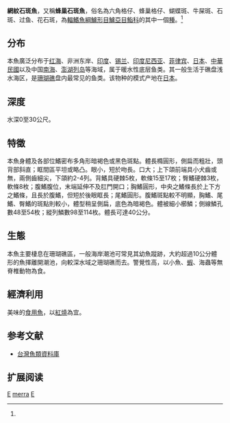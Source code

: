 {{Speciesbox 
| taxon = Epinephelus merra
| status = LC
| status_system = IUCN3.1
| image = Epinephelus merra JNC1499.JPG
| authority = Bloch, 1793<ref name='id7096'>{{cite web| url =http://www.bioinfo.cn/db05/BjdwSpecies.php?action=view&id=7096| title =蜂巢石斑鱼| work =中国动物物种编目数据库| publisher =中国科学院微生物研究所| author =中国科学院动物研究所| accessdate =2009-04-16| deadurl =yes| archiveurl =https://web.archive.org/web/20160305052632/http://www.bioinfo.cn/db05/BjdwSpecies.php?action=view&id=7096| archivedate =2016-03-05}}</ref>
| synonyms = *''Serranus merra''<br /><small>Bloch, 1793</small>
}}
'''網紋石斑魚'''，又稱'''蜂巢石斑魚'''，俗名為六角格仔、蜂巢格仔、蝴蝶斑、牛屎斑、石斑、过鱼、花石斑，為[[輻鰭魚綱|輻鰭魚綱]][[鱸形目|鱸形目]][[鱸亞目|鱸亞目]][[鮨科|鮨科]]的其中一個[[種|種]]。<ref name='id7096'/>

==分布==
本魚廣泛分布于[[红海|红海]]、非洲东岸、[[印度|印度]]、[[锡兰|锡兰]]、[[印度尼西亚|印度尼西亚]]、[[菲律宾|菲律宾]]、[[日本|日本]]、[[中華民國|中華民國]]以及中国[[南海|南海]]、[[澎湖列岛|澎湖列岛]]等海域，属于暖水性底层鱼类。其一般生活于礁盘浅水海区，是[[珊瑚礁|珊瑚礁]]盘内最常见的鱼类。该物种的模式产地在[[日本|日本]]。

==深度==
水深0至30公尺。

==特徵==
本魚身體及各部位鰭密布多角形暗褐色或黑色斑點。體長橢圓形，側扁而粗壯，頭背部斜直；眶間區平坦或略凸。眼小，短於吻長。口大；上下頜前端具小犬齒或無，兩側齒細尖，下頜約2-4列。背鰭具硬棘5枚，軟條15至17枚；臀鰭硬棘3枚，軟條8枚；腹鰭腹位，末端延伸不及肛門開口；胸鰭圓形，中央之鰭條長於上下方之鰭條，且長於腹鰭，但短於後眼眶長；尾鰭圓形。腹鰭斑點較不明顯，胸鰭、尾鰭、臀鰭的斑點則較小，體型稍呈側扁，底色為暗褐色。體被細小櫛鱗；側線鱗孔數48至54枚；縱列鱗數98至114枚。體長可達40公分。

==生態==
本魚主要棲息在珊瑚礁區，一般海岸潮池可常見其幼魚蹤跡，大約超過10公分體形的魚擇離開潮池，向較深水域之珊瑚礁而去。警覺性高，以小魚、[[蝦|蝦]]、海蟲等無脊椎動物為食。

==經濟利用==
美味的[[食用魚|食用魚]]，以[[紅燒|紅燒]]為宜。

==参考文献==
{{reflist}}
*[http://fishdb.sinica.edu.tw/ 台灣魚類資料庫] {{Wayback|url=http://fishdb.sinica.edu.tw/ |date=20160304193340 }}

==扩展阅读==
{{refbegin}}
{{wikispecies-inline|Epinephelus merra|蜂巢石斑鱼}}
{{refend}}
{{Taxonbar|from=Q1514631}}

[[Category:食用鱼|E]]
[[Category:石斑魚屬|merra]]
[[Category:1793年描述的鱼类|E]]

{{鲈形目小作品}}
